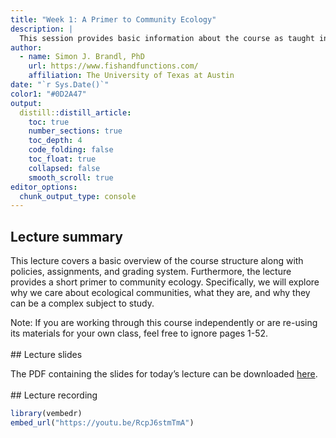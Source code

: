 ```yaml
---
title: "Week 1: A Primer to Community Ecology"
description: |
  This session provides basic information about the course as taught in Spring 2025, as well as a primer to the field of community ecology. 
author:
  - name: Simon J. Brandl, PhD
    url: https://www.fishandfunctions.com/
    affiliation: The University of Texas at Austin
date: "`r Sys.Date()`"
color1: "#0D2A47"
output:
  distill::distill_article:
    toc: true
    number_sections: true
    toc_depth: 4
    code_folding: false
    toc_float: true
    collapsed: false
    smooth_scroll: true
editor_options: 
  chunk_output_type: console
---
```


## Lecture summary

This lecture covers a basic overview of the course structure along with policies, assignments, and grading system. Furthermore, the lecture provides a short primer to community ecology. Specifically, we will explore why we care about ecological communities, what they are, and why they can be a complex subject to study.

Note: If you are working through this course independently or are re-using its materials for your own class, feel free to ignore pages 1-52. 
<br>
<br>
## Lecture slides

The PDF containing the slides for today's lecture can be downloaded [here](lectures/1_Introduction_2025.pdf).
<br>
<br>
## Lecture recording

```r
library(vembedr)
embed_url("https://youtu.be/RcpJ6stmTmA")
```
<br>
<br>

